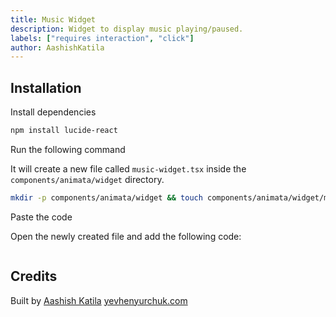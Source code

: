 ```yaml
---
title: Music Widget
description: Widget to display music playing/paused.
labels: ["requires interaction", "click"]
author: AashishKatila
---
```


<ComponentPreview name="widget-music-widget--docs" />

## Installation

<Steps>
<Step>Install dependencies</Step>

```bash
npm install lucide-react
```

<Step>Run the following command</Step>

It will create a new file called `music-widget.tsx` inside the `components/animata/widget` directory.

```bash
mkdir -p components/animata/widget && touch components/animata/widget/music-widget.tsx
```

<Step>Paste the code</Step>

Open the newly created file and add the following code:

```jsx file=<rootDir>/animata/widget/music-widget.tsx

```

</Steps>

## Credits

Built by [Aashish Katila](https://github.com/AashishKatila)
[yevhenyurchuk.com](https://yevhenyurchuk.com/)
